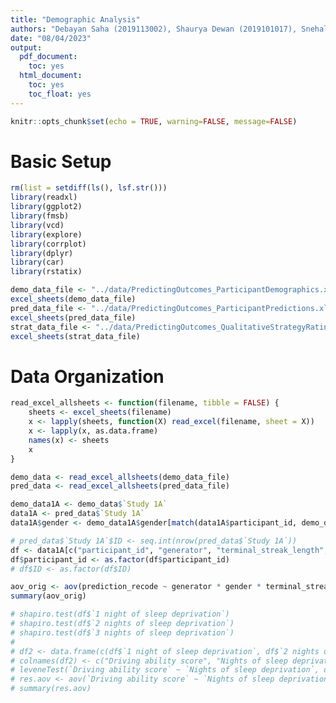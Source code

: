 ```yaml
---
title: "Demographic Analysis"
authors: "Debayan Saha (2019113002), Shaurya Dewan (2019101017), Snehal Kumar (2019101003)"
date: "08/04/2023"
output:
  pdf_document:
    toc: yes
  html_document:
    toc: yes
    toc_float: yes
---
```


```r
knitr::opts_chunk$set(echo = TRUE, warning=FALSE, message=FALSE)
```

# Basic Setup
```r

rm(list = setdiff(ls(), lsf.str()))
library(readxl)
library(ggplot2)
library(fmsb)
library(vcd)
library(explore)
library(corrplot)
library(dplyr)
library(car)
library(rstatix)

demo_data_file <- "../data/PredictingOutcomes_ParticipantDemographics.xlsx"
excel_sheets(demo_data_file)
pred_data_file <- "../data/PredictingOutcomes_ParticipantPredictions.xlsx"
excel_sheets(pred_data_file)
strat_data_file <- "../data/PredictingOutcomes_QualitativeStrategyRatings.xlsx"
excel_sheets(strat_data_file)

```

# Data Organization
```r

read_excel_allsheets <- function(filename, tibble = FALSE) {
    sheets <- excel_sheets(filename)
    x <- lapply(sheets, function(X) read_excel(filename, sheet = X))
    x <- lapply(x, as.data.frame)
    names(x) <- sheets
    x
}

demo_data <- read_excel_allsheets(demo_data_file)
pred_data <- read_excel_allsheets(pred_data_file)

demo_data1A <- demo_data$`Study 1A`
data1A <- pred_data$`Study 1A`
data1A$gender <- demo_data1A$gender[match(data1A$participant_id, demo_data1A$participant_id)]

# pred_data$`Study 1A`$ID <- seq.int(nrow(pred_data$`Study 1A`))
df <- data1A[c("participant_id", "generator", "terminal_streak_length", "prediction_recode", "gender")]
df$participant_id <- as.factor(df$participant_id)
# df$ID <- as.factor(df$ID)

aov_orig <- aov(prediction_recode ~ generator * gender * terminal_streak_length + Error(participant_id / terminal_streak_length), data = df)
summary(aov_orig)

# shapiro.test(df$`1 night of sleep deprivation`)
# shapiro.test(df$`2 nights of sleep deprivation`)
# shapiro.test(df$`3 nights of sleep deprivation`)
# 
# df2 <- data.frame(c(df$`1 night of sleep deprivation`, df$`2 nights of sleep deprivation`, df$`3 nights of sleep deprivation`), c(rep("1", nrow(df)), rep("2", nrow(df)), rep("3", nrow(df))))
# colnames(df2) <- c("Driving ability score", "Nights of sleep deprivation")
# leveneTest(`Driving ability score` ~ `Nights of sleep deprivation`, data = df2)
# res.aov <- aov(`Driving ability score` ~ `Nights of sleep deprivation`, data = df2)
# summary(res.aov)

```
